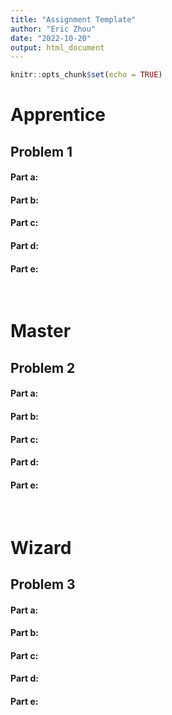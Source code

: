 ---
title: "Assignment Template"
author: "Eric Zhou"
date: "2022-10-20"
output: html_document
---

```{r setup, include=FALSE}
knitr::opts_chunk$set(echo = TRUE)
```


# **Apprentice**
## Problem 1
#### **Part a**: 
#### **Part b**: 
#### **Part c**: 
#### **Part d**: 
#### **Part e**: 
<br>

# **Master**
## Problem 2
#### **Part a**: 
#### **Part b**: 
#### **Part c**: 
#### **Part d**: 
#### **Part e**: 
<br>

# **Wizard**
## Problem 3
#### **Part a**: 
#### **Part b**: 
#### **Part c**: 
#### **Part d**: 
#### **Part e**: 
